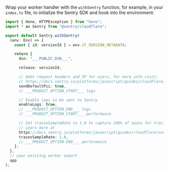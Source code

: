 Wrap your worker handler with the `withSentry` function, for example, in your `index.ts` file, to initialize the Sentry SDK and hook into the environment:

```typescript {filename:index.ts}
import { Hono, HTTPException } from "hono";
import * as Sentry from "@sentry/cloudflare";

export default Sentry.withSentry(
  (env: Env) => {
    const { id: versionId } = env.CF_VERSION_METADATA;

    return {
      dsn: "___PUBLIC_DSN___",

      release: versionId,

      // Adds request headers and IP for users, for more info visit:
      // https://docs.sentry.io/platforms/javascript/guides/cloudflare/configuration/options/#sendDefaultPii
      sendDefaultPii: true,
      // ___PRODUCT_OPTION_START___ logs

      // Enable logs to be sent to Sentry
      enableLogs: true,
      // ___PRODUCT_OPTION_END___ logs
      // ___PRODUCT_OPTION_START___ performance

      // Set tracesSampleRate to 1.0 to capture 100% of spans for tracing.
      // Learn more at
      https://docs.sentry.io/platforms/javascript/guides/cloudflare/configuration/options/#tracesSampleRate
      tracesSampleRate: 1.0,
      // ___PRODUCT_OPTION_END___ performance
    };
  },
  // your existing worker export
  app
);
```
